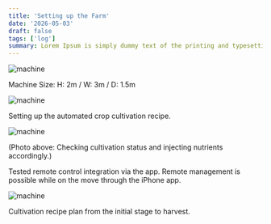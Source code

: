 ```yaml
---
title: 'Setting up the Farm'
date: '2026-05-03'
draft: false
tags: ['log']
summary: Lorem Ipsum is simply dummy text of the printing and typesetting industry. 
---
```


![machine](/static/images/demo/1.png)

Machine Size: H: 2m / W: 3m / D: 1.5m

![machine](/static/images/demo/2.png)

Setting up the automated crop cultivation recipe.

![machine](/static/images/demo/3.png)

(Photo above: Checking cultivation status and injecting nutrients accordingly.)

Tested remote control integration via the app.
Remote management is possible while on the move through the iPhone app.

![machine](/static/images/demo/4.png)

Cultivation recipe plan from the initial stage to harvest.